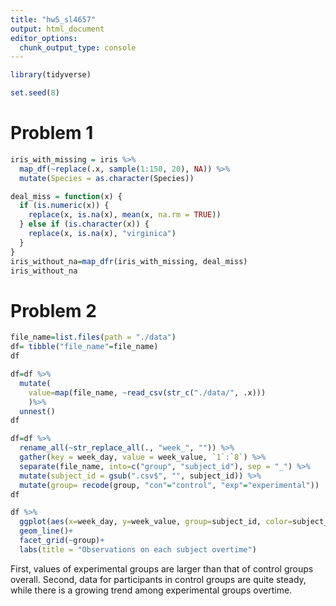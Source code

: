 ```yaml
---
title: "hw5_sl4657"
output: html_document
editor_options: 
  chunk_output_type: console
---
```


```r
library(tidyverse)

set.seed(8)
```

# Problem 1
```r
iris_with_missing = iris %>% 
  map_df(~replace(.x, sample(1:150, 20), NA)) %>%
  mutate(Species = as.character(Species))

deal_miss = function(x) {
  if (is.numeric(x)) {
    replace(x, is.na(x), mean(x, na.rm = TRUE))
  } else if (is.character(x)) {
    replace(x, is.na(x), "virginica")
  }
}
iris_without_na=map_dfr(iris_with_missing, deal_miss)
iris_without_na
```

# Problem 2
```r
file_name=list.files(path = "./data") 
df= tibble("file_name"=file_name)
df  

df=df %>% 
  mutate(
    value=map(file_name, ~read_csv(str_c("./data/", .x))) 
    )%>% 
  unnest()
df

df=df %>% 
  rename_all(~str_replace_all(., "week_", "")) %>% 
  gather(key = week_day, value = week_value, `1`:`8`) %>% 
  separate(file_name, into=c("group", "subject_id"), sep = "_") %>% 
  mutate(subject_id = gsub(".csv$", "", subject_id)) %>% 
  mutate(group= recode(group, "con"="control", "exp"="experimental"))
df

df %>% 
  ggplot(aes(x=week_day, y=week_value, group=subject_id, color=subject_id))+
  geom_line()+
  facet_grid(~group)+
  labs(title = "Observations on each subject overtime")
```

First, values of experimental groups are larger than that of control groups overall. Second, data for participants in control groups are quite steady, while there is a growing trend among experimental groups overtime.

